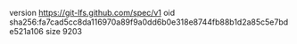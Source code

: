 version https://git-lfs.github.com/spec/v1
oid sha256:fa7cad5cc8da116970a89f9a0dd6b0e318e8744fb88b1d2a85c5e7bde521a106
size 9203
